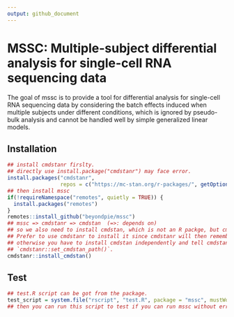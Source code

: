 ```yaml
---
output: github_document
---
```


<!-- README.md is generated from README.Rmd. Please edit that file -->

<!-- ```{r, include = FALSE} -->
<!-- knitr::opts_chunk$set( -->
<!--   collapse = TRUE, -->
<!--   comment = "#>", -->
<!--   fig.path = "man/figures/README-", -->
<!--   out.width = "100%" -->
<!-- ) -->
<!-- ``` -->

<!-- # mssc -->

<!-- badges: start -->
<!-- badges: end -->

# MSSC: Multiple-subject differential analysis for single-cell RNA sequencing data

The goal of mssc is to provide a tool for differential analysis for
single-cell RNA sequencing data by considering the batch effects
induced when multiple subjects under different conditions, which is
ignored by pseudo-bulk analysis and cannot be handled well by simple
generalized linear models.

## Installation

``` r
## install cmdstanr firslty.
## directly use install.package("cmdstanr") may face error.
install.packages("cmdstanr",
                 repos = c("https://mc-stan.org/r-packages/", getOption("repos")))
## then install mssc
if(!requireNamespace("remotes", quietly = TRUE)) {
  install.packages("remotes")
}
remotes::install_github("beyondpie/mssc")
## mssc => cmdstanr => cmdstan  (=>: depends on)
## so we also need to install cmdstan, which is not an R packge, but cmdline Stan tool.
## Prefer to use cmdstanr to install it since cmdstanr will then remember where the cmdstan is,
## otherwise you have to install cmdstan independently and tell cmdstanr where it is by call
## `cmdstanr::set_cmdstan_path()`.
cmdstanr::install_cmdstan()
```

## Test
```r
## test.R script can be got from the package.
test_script = system.file("rscript", "test.R", package = "mssc", mustWork = TRUE)
## then you can run this script to test if you can run mssc without errors.
```
